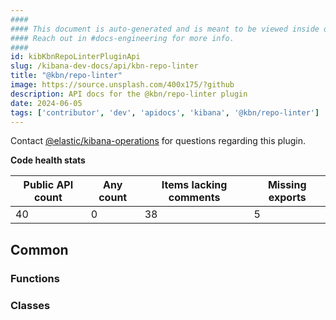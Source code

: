 ```yaml
---
####
#### This document is auto-generated and is meant to be viewed inside our experimental, new docs system.
#### Reach out in #docs-engineering for more info.
####
id: kibKbnRepoLinterPluginApi
slug: /kibana-dev-docs/api/kbn-repo-linter
title: "@kbn/repo-linter"
image: https://source.unsplash.com/400x175/?github
description: API docs for the @kbn/repo-linter plugin
date: 2024-06-05
tags: ['contributor', 'dev', 'apidocs', 'kibana', '@kbn/repo-linter']
---
```




Contact [@elastic/kibana-operations](https://github.com/orgs/elastic/teams/kibana-operations) for questions regarding this plugin.

**Code health stats**

| Public API count  | Any count | Items lacking comments | Missing exports |
|-------------------|-----------|------------------------|-----------------|
| 40 | 0 | 38 | 5 |

## Common

### Functions
<DocDefinitionList data={kbnRepoLinterObj.common.functions}/>

### Classes
<DocDefinitionList data={kbnRepoLinterObj.common.classes}/>

